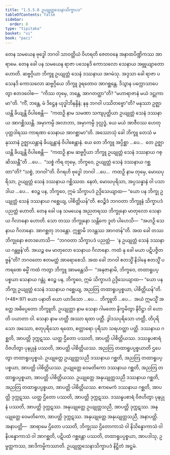 ```yaml
---
title: "1.5.5.8 ဥယျုတ္တသေနာသိက္ခာပဒ"
tableOfContents: false
sidebar:
  order: 8
type: "tipitaka"
basket: "vi"
book: "paci"
---
```



<DynamicBreadcrumb />

<Division number="311" book="paci" e="ch" v="2" p="139">

<Paragraph number="981" book="paci">
တေန သမယေန ဗုဒ္ဓေါ ဘဂဝါ သာဝတ္ထိယံ ဝိဟရတိ ဇေတဝနေ အနာထပိဏ္ဍိကဿ အာရာမေ. တေန ခေါ ပန သမယေန ရာဇာ ပသေနဒိ ကောသလော သေနာယ အဗ္ဘုယျာတော ဟောတိ. ဆဗ္ဗဂ္ဂိယာ ဘိက္ခူ ဥယျုတ္တံ သေနံ ဒဿနာယ အဂမံသု. အဒ္ဒသာ ခေါ ရာဇာ ပသေနဒိ ကောသလော ဆဗ္ဗဂ္ဂိယေ ဘိက္ခူ ဒူရတောဝ အာဂစ္ဆန္တေ. ဒိသွာန ပက္ကောသာပေတွာ ဧတဒဝေါစ—  “ကိဿ တုမှေ, ဘန္တေ, အာဂတတ္ထာ”တိ? “မဟာရာဇာနံ မယံ ဒဋ္ဌုကာမာ”တိ. “ကိံ, ဘန္တေ, မံ ဒိဋ္ဌေန ယုဒ္ဓါဘိနန္ဒိနံ; နနု ဘဂဝါ ပဿိတဗ္ဗော”တိ? မနုဿာ ဥဇ္ဈာယန္တိ ခိယျန္တိ ဝိပါစေန္တိ—  “ကထဉှိ နာမ သမဏာ သကျပုတ္တိယာ ဥယျုတ္တံ သေနံ ဒဿနာယ အာဂစ္ဆိဿန္တိ. အမှာကမ္ပိ အလာဘာ, အမှာကမ္ပိ ဒုလ္လဒ္ဓံ, ယေ မယံ အာဇီဝဿ ဟေတု ပုတ္တဒါရဿ ကာရဏာ သေနာယ အာဂစ္ဆာမာ”တိ.
</Paragraph>

<Paragraph number="982" book="paci">
အဿောသုံ ခေါ ဘိက္ခူ တေသံ မနုဿာနံ ဥဇ္ဈာယန္တာနံ ခိယျန္တာနံ ဝိပါစေန္တာနံ. ယေ တေ ဘိက္ခူ အပ္ပိစ္ဆာ …ပေ…  တေ ဥဇ္ဈာယန္တိ ခိယျန္တိ ဝိပါစေန္တိ—  “ကထဉှိ နာမ ဆဗ္ဗဂ္ဂိယာ ဘိက္ခူ ဥယျုတ္တံ သေနံ ဒဿနာယ ဂစ္ဆိဿန္တီ”တိ …ပေ…  “သစ္စံ ကိရ တုမှေ, ဘိက္ခဝေ, ဥယျုတ္တံ သေနံ ဒဿနာယ ဂစ္ဆထာ”တိ? “သစ္စံ, ဘဂဝါ”တိ. ဝိဂရဟိ ဗုဒ္ဓေါ ဘဂဝါ …ပေ…  ကထဉှိ နာမ တုမှေ, မောဃပုရိသာ, ဥယျုတ္တံ သေနံ ဒဿနာယ ဂစ္ဆိဿထ. နေတံ, မောဃပုရိသာ, အပ္ပသန္နာနံ ဝါ ပသာဒါယ …ပေ…  ဧဝဉ္စ ပန, ဘိက္ခဝေ, ဣမံ သိက္ခာပဒံ ဥဒ္ဒိသေယျာထ—
</Paragraph>

<Paragraph number="983" book="paci">
<Emphasis>“ယော ပန ဘိက္ခု ဥယျုတ္တံ သေနံ ဒဿနာယ ဂစ္ဆေယျ, ပါစိတ္တိယန်”</Emphasis>တိ.
</Paragraph>

<Paragraph number="984" book="paci">
ဧဝဉ္စိဒံ ဘဂဝတာ ဘိက္ခူနံ သိက္ခာပဒံ ပညတ္တံ ဟောတိ.
</Paragraph>

</Division>
<Division number="312" book="paci" e="ch" v="2" p="140">

<Paragraph number="985" book="paci">
တေန ခေါ ပန သမယေန အညတရဿ ဘိက္ခုနော မာတုလော သေနာယ ဂိလာနော ဟောတိ. သော တဿ ဘိက္ခုနော သန္တိကေ ဒူတံ ပါဟေသိ—  “အဟဉှိ သေနာယ ဂိလာနော. အာဂစ္ဆတု ဘဒန္တော. ဣစ္ဆာမိ ဘဒန္တဿ အာဂတန်”တိ. အထ ခေါ တဿ ဘိက္ခုနော ဧတဒဟောသိ—  “ဘဂဝတာ သိက္ခာပဒံ ပညတ္တံ—  ‘န ဥယျုတ္တံ သေနံ ဒဿနာယ ဂန္တဗ္ဗန်’တိ. အယဉ္စ မေ မာတုလော သေနာယ ဂိလာနော. ကထံ နု ခေါ မယာ ပဋိပဇ္ဇိတဗ္ဗန်”တိ? ဘဂဝတော ဧတမတ္ထံ အာရောစေသိ. အထ ခေါ ဘဂဝါ ဧတသ္မိံ နိဒါနေ ဧတသ္မိံ ပကရဏေ ဓမ္မိံ ကထံ ကတွာ ဘိက္ခူ အာမန္တေသိ—  “အနုဇာနာမိ, ဘိက္ခဝေ, တထာရူပပ္ပစ္စယာ သေနာယ ဂန္တုံ. ဧဝဉ္စ ပန, ဘိက္ခဝေ, ဣမံ သိက္ခာပဒံ ဥဒ္ဒိသေယျာထ—
</Paragraph>

</Division>
<Division number="313" book="paci" e="ch" v="2" p="140">

<Paragraph number="986" book="paci">
<Emphasis>“ယော ပန ဘိက္ခု ဥယျုတ္တံ သေနံ ဒဿနာယ ဂစ္ဆေယျ, အညတြ တထာရူပပ္ပစ္စယာ, ပါစိတ္တိယန်”</Emphasis>တိ. (*48*:<Emphasis>97</Emphasis>)
</Paragraph>

</Division>
<Division number="314" book="paci" e="ch" v="2" p="140">

<Paragraph number="987" book="paci">
<Emphasis>ယော ပနာ</Emphasis>တိ ယော ယာဒိသော …ပေ…  <Emphasis>ဘိက္ခူ</Emphasis>တိ …ပေ…  အယံ ဣမသ္မိံ အတ္ထေ အဓိပ္ပေတော ဘိက္ခူတိ.
</Paragraph>

<Paragraph number="988" book="paci">
<Emphasis>ဥယျုတ္တာ</Emphasis> နာမ သေနာ ဂါမတော နိက္ခမိတွာ နိဝိဋ္ဌာ ဝါ ဟောတိ ပယာတာ ဝါ.
</Paragraph>

<Paragraph number="989" book="paci">
<Emphasis>သေနာ</Emphasis> နာမ ဟတ္ထီ အဿာ ရထာ ပတ္တီ. ဒွါဒသပုရိသော ဟတ္ထီ, တိပုရိသော အဿော, စတုပုရိသော ရထော, စတ္တာရော ပုရိသာ သရဟတ္ထာ ပတ္တိ. ဒဿနာယ ဂစ္ဆတိ, အာပတ္တိ ဒုက္ကဋဿ. ယတ္ထ ဌိတော ပဿတိ, အာပတ္တိ ပါစိတ္တိယဿ. ဒဿနူပစာရံ ဝိဇဟိတွာ ပုနပ္ပုနံ ပဿတိ, အာပတ္တိ ပါစိတ္တိယဿ.
</Paragraph>

<Paragraph number="990" book="paci">
<Emphasis>အညတြ တထာရူပပ္ပစ္စယာ</Emphasis>တိ ဌပေတွာ တထာရူပပ္ပစ္စယံ.
</Paragraph>

</Division>
<Division number="315" book="paci" e="ch" v="2" p="140">

<Paragraph number="991" book="paci">
ဥယျုတ္တေ ဥယျုတ္တသညီ ဒဿနာယ ဂစ္ဆတိ, အညတြ တထာရူပပ္ပစ္စယာ, အာပတ္တိ ပါစိတ္တိယဿ. ဥယျုတ္တေ ဝေမတိကော ဒဿနာယ ဂစ္ဆတိ, အညတြ တထာရူပပ္ပစ္စယာ, အာပတ္တိ ပါစိတ္တိယဿ. ဥယျုတ္တေ အနုယျုတ္တသညီ ဒဿနာယ ဂစ္ဆတိ, အညတြ တထာရူပပ္ပစ္စယာ, အာပတ္တိ ပါစိတ္တိယဿ.
</Paragraph>

<Paragraph number="992" book="paci">
ဧကမေကံ ဒဿနာယ ဂစ္ဆတိ, အာပတ္တိ ဒုက္ကဋဿ. ယတ္ထ ဌိတော ပဿတိ, အာပတ္တိ ဒုက္ကဋဿ. ဒဿနူပစာရံ ဝိဇဟိတွာ ပုနပ္ပုနံ ပဿတိ, အာပတ္တိ ဒုက္ကဋဿ. အနုယျုတ္တေ ဥယျုတ္တသညီ, အာပတ္တိ ဒုက္ကဋဿ. အနုယျုတ္တေ ဝေမတိကော, အာပတ္တိ ဒုက္ကဋဿ. အနုယျုတ္တေ အနုယျုတ္တသညီ, အနာပတ္တိ.
</Paragraph>

</Division>
<Division number="316" book="paci" e="ch" v="2" p="141">

<Paragraph number="993" book="paci">
အနာပတ္တိ—  အာရာမေ ဌိတော ပဿတိ, ဘိက္ခုဿ ဌိတောကာသံ ဝါ နိသိန္နောကာသံ ဝါ နိပန္နောကာသံ ဝါ အာဂစ္ဆတိ, ပဋိပထံ ဂစ္ဆန္တော ပဿတိ, တထာရူပပ္ပစ္စယာ, အာပဒါသု, ဥမ္မတ္တကဿ, အာဒိကမ္မိကဿာတိ.

</Paragraph>
</Division>

<Paragraph number="994" type="center" book="paci">
ဥယျုတ္တသေနာသိက္ခာပဒံ နိဋ္ဌိတံ အဋ္ဌမံ.
</Paragraph>